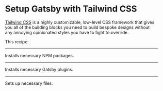 # Setup Gatsby with Tailwind CSS

[Tailwind CSS](https://tailwindcss.com/) is a highly customizable, low-level CSS framework that gives you all of the building blocks you need to build bespoke designs without any annoying opinionated styles you have to fight to override.

This recipe:

---

Installs necessary NPM packages.

<NPMPackage name="tailwindcss" />
<NPMPackage name="gatsby-plugin-postcss" />

---

Installs necessary Gatsby plugins.

<GatsbyPlugin name="gatsby-plugin-postcss"/>

---

Sets up necessary files.

<File
  path="postcss.config.js"
  content="https://raw.githubusercontent.com/Khaledgarbaya/gatsby-tailwindcss-recipe/master/postcss.config.js"
/>

<File
  path="tailwind.config.js"
  content="https://raw.githubusercontent.com/Khaledgarbaya/gatsby-tailwindcss-recipe/master/tailwind.config.js"
/>

<File
  path="src/styles/tailwind.css"
  content="https://raw.githubusercontent.com/Khaledgarbaya/gatsby-tailwindcss-recipe/master/src/styles/tailwind.css"
/>

<File
  path="src/pages/usingtailwind.js"
  content="https://raw.githubusercontent.com/Khaledgarbaya/gatsby-tailwindcss-recipe/master/src/pages/tailwind.js"
/>
